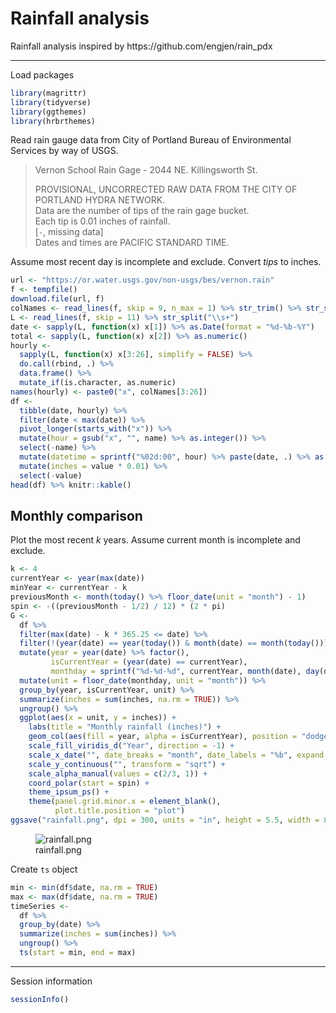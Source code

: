 # Rainfall analysis

Rainfall analysis inspired by https://github.com/engjen/rain_pdx


---


Load packages

```r
library(magrittr)
library(tidyverse)
library(ggthemes)
library(hrbrthemes)
```

Read rain gauge data from City of Portland Bureau of Environmental Services by way of USGS.

> Vernon School Rain Gage - 2044 NE. Killingsworth St.  
>  
> PROVISIONAL, UNCORRECTED RAW DATA FROM THE CITY OF PORTLAND HYDRA NETWORK.  
> Data are the number of tips of the rain gage bucket.  
> Each tip is 0.01 inches of rainfall.  
>  [`-`, missing data]  
> Dates and times are PACIFIC STANDARD TIME.  

Assume most recent day is incomplete and exclude.
Convert *tips* to inches.

```r
url <- "https://or.water.usgs.gov/non-usgs/bes/vernon.rain"
f <- tempfile()
download.file(url, f)
colNames <- read_lines(f, skip = 9, n_max = 1) %>% str_trim() %>% str_split("\\s+") %>% unlist()
L <- read_lines(f, skip = 11) %>% str_split("\\s+")
date <- sapply(L, function(x) x[1]) %>% as.Date(format = "%d-%b-%Y")
total <- sapply(L, function(x) x[2]) %>% as.numeric()
hourly <-
  sapply(L, function(x) x[3:26], simplify = FALSE) %>%
  do.call(rbind, .) %>%
  data.frame() %>%
  mutate_if(is.character, as.numeric)
names(hourly) <- paste0("x", colNames[3:26])
df <-
  tibble(date, hourly) %>%
  filter(date < max(date)) %>%
  pivot_longer(starts_with("x")) %>%
  mutate(hour = gsub("x", "", name) %>% as.integer()) %>%
  select(-name) %>%
  mutate(datetime = sprintf("%02d:00", hour) %>% paste(date, .) %>% as.POSIXlt(format = "%Y-%m-%d %H:%M")) %>%
  mutate(inches = value * 0.01) %>%
  select(-value)
head(df) %>% knitr::kable()
```

## Monthly comparison

Plot the most recent $k$ years.
Assume current month is incomplete and exclude.

```r
k <- 4
currentYear <- year(max(date))
minYear <- currentYear - k
previousMonth <- month(today() %>% floor_date(unit = "month") - 1)
spin <- -((previousMonth - 1/2) / 12) * (2 * pi)
G <-
  df %>%
  filter(max(date) - k * 365.25 <= date) %>%
  filter(!(year(date) == year(today()) & month(date) == month(today()))) %>%
  mutate(year = year(date) %>% factor(),
         isCurrentYear = (year(date) == currentYear),
         monthday = sprintf("%d-%d-%d", currentYear, month(date), day(date)) %>% as.Date()) %>%
  mutate(unit = floor_date(monthday, unit = "month")) %>%
  group_by(year, isCurrentYear, unit) %>%
  summarize(inches = sum(inches, na.rm = TRUE)) %>%
  ungroup() %>%
  ggplot(aes(x = unit, y = inches)) +
    labs(title = "Monthly rainfall (inches)") +
    geom_col(aes(fill = year, alpha = isCurrentYear), position = "dodge", show.legend = c(fill = TRUE, alpha = FALSE)) +
    scale_fill_viridis_d("Year", direction = -1) +
    scale_x_date("", date_breaks = "month", date_labels = "%b", expand = expansion(add = 120 * pi / 180)) +
    scale_y_continuous("", transform = "sqrt") +
    scale_alpha_manual(values = c(2/3, 1)) +
    coord_polar(start = spin) +
    theme_ipsum_ps() +
    theme(panel.grid.minor.x = element_blank(),
          plot.title.position = "plot")
ggsave("rainfall.png", dpi = 300, units = "in", height = 5.5, width = 8.5)
```

![rainfall.png](rainfall.png)

Create `ts` object

```r
min <- min(df$date, na.rm = TRUE)
max <- max(df$date, na.rm = TRUE)
timeSeries <-
  df %>%
  group_by(date) %>%
  summarize(inches = sum(inches)) %>%
  ungroup() %>%
  ts(start = min, end = max)
```


---


Session information

```r
sessionInfo()
```
